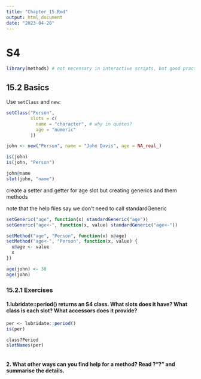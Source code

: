 ```yaml
---
title: "Chapter_15.Rmd"
output: html_document
date: "2023-04-20"
---
```


# S4

```r
library(methods) # not necessary in interactive scripts, but good practice
```

## 15.2 Basics

Use `setClass` and `new`:

```r
setClass("Person",
         slots = c(
           name = "character", # why in quotes?
           age = "numeric"
         ))

```

```r
john <- new("Person", name = "John Davis", age = NA_real_)
```


```r
is(john)
is(john, "Person")
```

```r
john@name
slot(john, "name")
```

create a setter and getter for age slot but creating generics and them methods

note that the help files say we don't need to call standardGeneric
```r
setGeneric("age", function(x) standardGeneric("age"))
setGeneric("age<-", function(x, value) standardGeneric("age<-"))
```

```r
setMethod("age", "Person", function(x) x@age)
setMethod("age<-", "Person", function(x, value) {
  x@age <- value
  x
})

age(john) <- 30
age(john)
```

### 15.2.1 Exercises

#### 1.lubridate::period() returns an S4 class. What slots does it have? What class is each slot? What accessors does it provide?

```r
per <- lubridate::period()
is(per)
```

```r
class?Period
slotNames(per)
```

```r

```



#### 2. What other ways can you find help for a method? Read ?"?" and summarise the details.

```r

```

